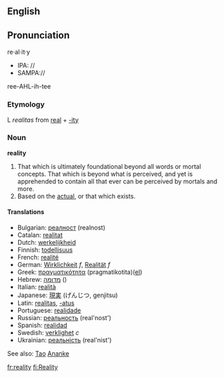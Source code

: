 ==English==
==Pronunciation==
re·al·it·y
*IPA: //
*SAMPA://
ree-AHL-ih-tee

=== Etymology ===

L ''realitas'' from [[real]] + [[-ity]]
===Noun===
'''reality'''

#That which is ultimately foundational beyond all words or mortal concepts. That which is beyond what is perceived, and yet is apprehended to contain all that ever can be perceived by mortals and more.
#Based on the [[actual]], or that which exists.

==== Translations ====
*Bulgarian: [[реалност]] (realnost)
*Catalan: [[realitat]]
*Dutch: [[werkelijkheid]]
*Finnish: [[todellisuus]]
*French: [[realité]]
*German: [[Wirklichkeit]] ''f'', [[Realität]] ''f''
*Greek: [[πραγματικότητα]] (pragmatikotita)([[:el:Πραγματικότητα|el]])
*Hebrew: [[מדומה]] ()
*Italian: [[realità]]
*Japanese: [[現実]] (げんじつ, genjitsu)
*Latin: [[realitas]], [[realitates|-atus]]
*Portuguese: [[realidade]]
*Russian: [[реальность]] (real'nost')
*Spanish: [[realidad]]
*Swedish: [[verklighet]] ''c''
*Ukrainian: [[реальність]] (real'nist')

See also: [[Tao]] [[Ananke]]

[[fr:reality]]
[[fi:Reality]]